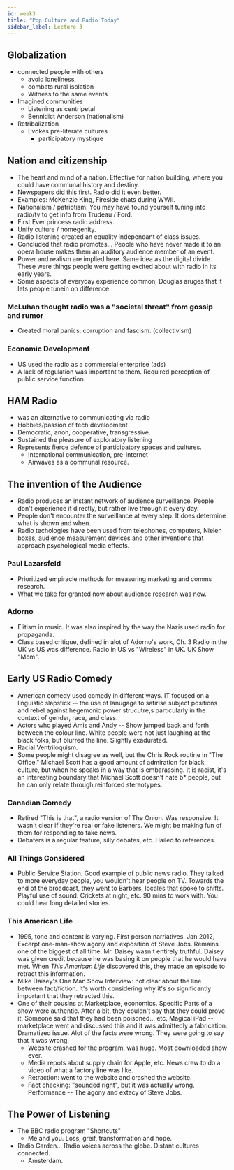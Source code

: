 ```yaml
---
id: week3
title: "Pop Culture and Radio Today"
sidebar_label: Lecture 3
---
```


## Globalization

- connected people with others
  - avoid loneliness,
  - combats rural isolation
  - Witness to the same events
- Imagined communities
  - Listening as centripetal
  - Bennidict Anderson (nationalism)
- Retribalization
  - Evokes pre-literate cultures
    - participatory mystique

## Nation and citizenship

- The heart and mind of a nation. Effective for nation building, where you could have communal history and destiny. 
- Newspapers did this first. Radio did it even better. 
- Examples: McKenzie King, Fireside chats during WWII.
- Nationalism / patriotism. You may have found yourself tuning into radio/tv to get info from Trudeau / Ford.
- First Ever princess radio address.
- Unify culture / homegenity. 
- Radio listening created an equality independant of class issues.
- Concluded that radio promotes... People who have never made it to an opera house makes them an auditory audience member of an event.
- Power and realism are implied here. Same idea as the digital divide. These were things people were getting excited about with radio in its early years. 
- Some aspects of everyday experience common, Douglas aruges that it lets people tunein on difference.


### McLuhan thought radio was a "societal threat" from gossip and rumor

- Created moral panics. corruption and fascism. (collectivism)

### Economic Development

- US used the radio as a commercial enterprise (ads)
- A lack of regulation was important to them. Required perception of public service function.

## HAM Radio

- was an alternative to communicating via radio
- Hobbies/passion of tech development
- Democratic, anon, cooperative, transgressive.
- Sustained the pleasure of exploratory listening
- Represents fierce defence of participatory spaces and cultures.
  - International communication, pre-internet
  - Airwaves as a communal resource.

## The invention of the Audience

- Radio produces an instant network of audience surveillance. People don't experience it directly, but rather live through it every day.
- People don't encounter the surveillance at every step. It does determine what is shown and when. 
- Radio techologies have been used from telephones, computers, Nielen boxes, audience measurement devices and other inventions that approach psychological media effects.

### Paul Lazarsfeld

- Prioritized empiracle methods for measuring marketing and comms research. 
- What we take for granted now about audience research was new. 

### Adorno

- Elitism in music. It was also inspired by the way the Nazis used radio for propaganda.
- Class based critique, defined in alot of Adorno's work, Ch. 3 Radio in the UK vs US was difference. Radio in US vs "Wireless" in UK. UK Show "Mom".

## Early US Radio Comedy

- American comedy used comedy in different ways. IT focused on a linguistic slapstick -- the use of lanugage to satirise subject positions and rebel against hegemonic power strucutre,s particularly in the context of gender, race, and class.
- Actors who played Amis and Andy -- Show jumped back and forth between the colour line. White people were not just laughing at the black folks, but blurred the line. Slightly exadurated. 
- Racial Ventriloquism.
- Some people might disagree as well, but the Chris Rock routine in "The Office." Michael Scott has a good amount of admiration for black culture, but when he speaks in a way that is embarassing. It is racist, it's an interesting boundary that Michael Scott doesn't hate b* people, but he can only relate through reinforced stereotypes.

### Canadian Comedy

- Retired "This is that", a radio version of The Onion. Was responsive. It wasn't clear if they're real or fake listeners. We might be making fun of them for responding to fake news. 
- Debaters is a regular feature, silly debates, etc. Hailed to references.

### All Things Considered

- Public Service Station. Good example of public news radio. They talked to more everyday people, you wouldn't hear people on TV. Towards the end of the broadcast, they went to Barbers, locales that spoke to shifts. Playful use of sound. Crickets at night, etc. 90 mins to work with. You could hear long detailed stories. 

### This American Life

- 1995, tone and content is varying. First person narriatives. Jan 2012, Excerpt one-man-show agony and exposition of Steve Jobs. Remains one of the biggest of all time. Mr. Daisey wasn't entirely truthful. Daisey was given credit because he was basing it on people that he would have met. When *This American Life* discovered this, they made an episode to retract this information.
- Mike Daisey's One Man Show Interview: not clear about the line between fact/fiction. It's worth considering why it's so significantly important that they retracted this.
- One of their cousins at Marketplace, economics. Specific Parts of a show were authentic. After a bit, they couldn't say that they could prove it. Someone said that they had been poisoned... etc. Magical iPad -- marketplace went and discussed this and it was admittedly a fabrication. Dramatized issue. Alot of the facts were wrong. They were going to say that it was wrong. 
  - Website crashed for the program, was huge. Most downloaded show ever. 
  - Media repots about supply chain for Apple, etc. News crew to do a video of what a factory line was like. 
  - Retraction: went to the website and crashed the website.
  - Fact checking: "sounded right", but it was actually wrong. Performance -- The agony and extacy of Steve Jobs.
  
## The Power of Listening

- The BBC radio program "Shortcuts"
  - Me and you. Loss, greif, transformation and hope.
- Radio Garden... Radio voices across the globe. Distant cultures connected.
  - Amsterdam. 

